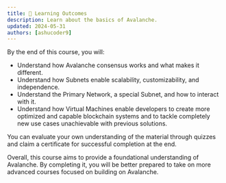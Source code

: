 ```yaml
---
title: 🎯 Learning Outcomes
description: Learn about the basics of Avalanche.
updated: 2024-05-31
authors: [ashucoder9]
---
```


By the end of this course, you will:

- Understand how Avalanche consensus works and what makes it different.
- Understand how Subnets enable scalability, customizability, and independence.
- Understand the Primary Network, a special Subnet, and how to interact with it.
- Understand how Virtual Machines enable developers to create more optimized and capable blockchain systems and to tackle completely new use cases unachievable with previous solutions.

You can evaluate your own understanding of the material through quizzes and claim a certificate for successful completion at the end.

Overall, this course aims to provide a foundational understanding of Avalanche. By completing it, you will be better prepared to take on more advanced courses focused on building on Avalanche.